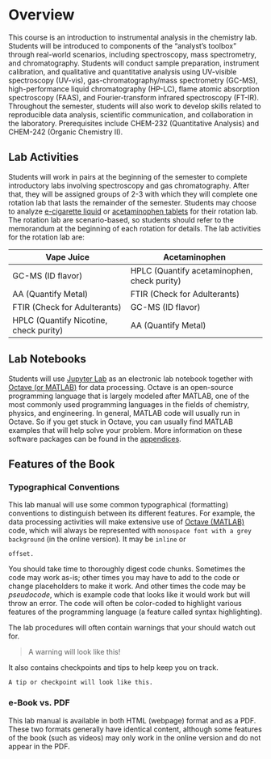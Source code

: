 # Overview {-}

This course is an introduction to instrumental analysis in the chemistry lab. Students will be introduced to components of the “analyst’s toolbox” through real-world scenarios, including spectroscopy, mass spectrometry, and chromatography. Students will conduct sample preparation, instrument calibration, and qualitative and quantitative analysis using UV-visible spectroscopy (UV-vis), gas-chromatography/mass spectrometry (GC-MS), high-performance liquid chromatography (HP-LC), flame atomic absorption spectroscopy (FAAS), and Fourier-transform infrared spectroscopy (FT-IR). Throughout the semester, students will also work to develop skills related to reproducible data analysis, scientific communication, and collaboration in the laboratory. Prerequisites include CHEM-232 (Quantitative Analysis) and CHEM-242 (Organic Chemistry II).

## Lab Activities {-}

Students will work in pairs at the beginning of the semester to complete introductory labs involving spectroscopy and gas chromatography.  After that, they will be assigned groups of 2-3 with which they will complete one rotation lab that lasts the remainder of the semester.  Students may choose to analyze [e-cigarette liquid](/devel/chem370/lab-manual/rotation-a-e-cigarette-liquid.html) or [acetaminophen tablets](/devel/chem370/lab-manual/rotation-b-acetaminophen.html) for their rotation lab.  The rotation lab are scenario-based, so students should refer to the memorandum at the beginning of each rotation for details.  The lab activities for the rotation lab are:

| Vape Juice                             | Acetaminophen                               | 
| -------------------------------------- | ------------------------------------------- |
| GC-MS (ID flavor)                      | HPLC (Quantify acetaminophen, check purity) |
| AA (Quantify Metal)                    | FTIR (Check for Adulterants)                |
| FTIR (Check for Adulterants)           | GC-MS (ID flavor)                           |
| HPLC (Quantify Nicotine, check purity) | AA (Quantify Metal)                         |

## Lab Notebooks {-}

Students will use [Jupyter Lab](https://jupyter.org/) as an electronic lab notebook together with [Octave (or MATLAB)](https://www.gnu.org/software/octave/) for data processing.  Octave is an open-source programming language that is largely modeled after MATLAB, one of the most commonly used programming languages in the fields of chemistry, physics, and engineering.  In general, MATLAB code will usually run in Octave.  So if you get stuck in Octave, you can usually find MATLAB examples that will help solve your problem.  More information on these software packages can be found in the [appendices](/devel/chem370/lab-manual/appendix-1-getting-started-in-octave-and-jupyter-lab.html).

## Features of the Book {-}

### **Typographical Conventions** {-}

This lab manual will use some common typographical (formatting) conventions to distinguish between its different features.   For example, the data processing activities will make extensive use of [Octave (MATLAB)](https://www.gnu.org/software/octave/) code, which will always be represented with `monospace font with a grey background` (in the online version).  It may be `inline` or

```
offset.
```

You should take time to thoroughly digest code chunks.  Sometimes the code may work as-is; other times you may have to add to the code or change placeholders to make it work.  And other times the code may be *pseudocode*, which is example code that looks like it would work but will throw an error.  The code will often be color-coded to highlight various features of the programming language (a feature called syntax highlighting).

The lab procedures will often contain warnings that your should watch out for.  

   > A warning will look like this!

It also contains checkpoints and tips to help keep you on track.  
```marginfigure
A tip or checkpoint will look like this.
```


<!-- Both in code and in the lab manual text, capital letters will be used to represent matrices and lowercase letters will be used to represent vectors and scalars.  Matrices and vectors will always be bold within the text.  For example:

- `A` or **A** represents a matrix
- `a` or **a** represents a vector
- `a` or $a$ represents a scalar. -->

### **e-Book vs. PDF** {-}

This lab manual is available in both HTML (webpage) format and as a PDF.  These two formats generally have identical content, although some features of the book (such as videos) may only work in the online version and do not appear in the PDF.

<!-- ### Additional Resources {-} -->

<!-- ##### **Octave/MATLAB** {-} -->

<!-- - [MATLAB Cheat Sheet](http://assets.steventhornton.ca/A_Matlab_Cheat_Sheet/MatlabCheatsheet.pdf) (PDF) -->
<!-- - [MATLAB Support - Examples](https://www.mathworks.com/help/examples.html)   -->
<!-- - [Octave Wikibook](https://en.wikibooks.org/wiki/Octave_Programming_Tutorial) -->
<!-- - [Jupyter Docs](https://jupyterlab.readthedocs.io/en/stable/) -->

<!-- ##### **Analytical Chemistry** {-} -->

<!-- - **Recommended Supplementary Book:** Harvey, D.T. (2008) *[Analytical Chemistry 2.0](http://dpuadweb.depauw.edu/harvey_web/eTextProject/version_2.0.html)* (free online) -->

<!-- ##### **Markdown** {-} -->

<!-- - [Markdown Tutorial](https://www.markdowntutorial.com/) -->
<!-- - [Markdown Resources](https://www.markdowntutorial.com/conclusion/) -->
